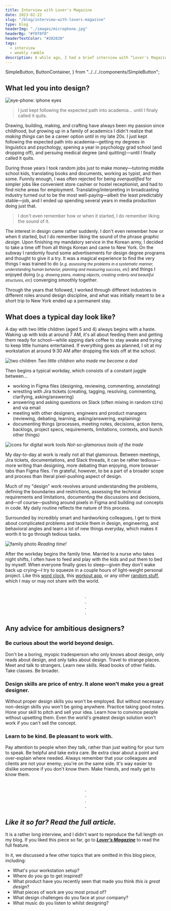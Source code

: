 ```yaml
---
title: Interview with Lover's Magazine
date: 2023-02-22
slug: "/blog/interview-with-lovers-magazine"
type: blog
headerImg: "./images/microphone.jpg"
headerBg: "#f0f0f0"
headerTextColor: "#202020"
tags:
  - interview
  - weekly ramble
description: A while ago, I had a brief interview with “Lover's Magazine”—an online publication that features digital creatives—about my life and career. Here is an excerpt of the interview.
---
```


  SimpleButton,
  ButtonContainer,
} from "../../../components/SimpleButton";

## What led you into design?

![eye-phone: iphone eyes](./images/iphone-eyes-1680x.jpg)

<blockquote class="pullquote qr">
  I just kept following the expected path into academia... until I finaly called
  it quits.
</blockquote>

Drawing, building, making, and crafting have always been my passion since childhood, but growing up in a family of academics I didn't realize that _making things_ can be a career option until in my late 20s. I just kept following the expected path into academia—getting my degrees in linguistics and psychology, spening a year in psychology grad school (and dropping off), and persuing medical degree (and quitting)—until I finally called it quits.

During those years I took random jobs just to make money—tutoring middle school kids, translating books and documents, working as typist, and then some. Funnily enough, I was often rejected for being _overqualified_ for simpler jobs like convenient store cashier or hostel receptionist, and had to find niche areas for employment. Translating/interpreting in broadcasting industry turned out to be the most well-paying—albeit the least predictably stable—job, and I ended up spending several years in media production doing just that.

<blockquote class="pullquote ql">
  I don't even remember how or when it started, I do remember liking the sound
  of it.
</blockquote>

The interest in design came rather suddenly. I don't even remember how or when it started, but I do remember liking the sound of the phrase _graphic design_. Upon finishing my mandatory service in the Korean army, I decided to take a time off from all things Korean and came to New York. On the subway I randomly found some advertisements for design degree programs and thought to give it a try. It was a magical experience to find the very things I was trained to do (<small>_e.g. assessing the problems in a systematic manner, understanding human behavior, planning and measuring success, etc_</small>) and things I enjoyed doing (<small>_e.g. drawing plans, making objects, creating orderly and beautiful structures, etc_</small>) converging smoothly together.

Through the years that followed, I worked through different industries in different roles around design discipline, and what was initially meant to be a short trip to New York ended up a permanent stay.

## What does a typical day look like?

A day with two little children (aged 5 and 4) always begins with a haste. Waking up with kids at around 7 AM, it's all about feeding them and getting them ready for school—while sipping dark coffee to stay awake and trying to keep little humans entertained. If everything goes as planned, I sit at my workstation at around 9:30 AM after dropping the kids off at the school.

![two children](./images/kids-1680x.jpg)
_Two little children who made me become a dad_

Then begins a typical workday, which consists of a constant juggle between...

- working in Figma files (designing, reviewing, commenting, annotating)
- wrestling with Jira tickets (creating, tagging, resolving, commenting, clarifying, asking/answering)
- answering and asking questions on Slack (often mixing in random `GIF`s) and via email
- meeting with other designers, engineers and product managers (reviewing, debating, learning, asking/answering, explaining)
- documenting things (processes, meeting notes, decisions, action items, backlogs, project specs, requirements, limitations, contexts, and bunch other things)

![icons for digital work tools](./images/worktools-1680x.png)
_Not-so-glamorous tools of the trade_

My day-to-day at work is really not all that glamorous. Between meetings, Jira tickets, documentations, and Slack threads, it can be rather tedious—more writing than designing, more debating than enjoying, more browser tabs than Figma files. I'm grateful, however, to be a part of a broader scope and process than literal pixel-pushing aspect of design.

Much of my "design" work revolves around understanding the problems, defining the boundaries and restrictions, assessing the technical requirements and limitations, documenting the discussions and decisions, and—of course—pushing around pixels in Figma and building out concepts in code. My daily routine reflects the nature of this process.

Surrounded by incredibly smart and hardworking colleagues, I get to think about complicated problems and tackle them in design, engineering, and behavioral angles and learn a lot of new things everyday, which makes it worth it to go through tedious tasks.

![family photo](./images/img-5772-1680x.jpg)
_Reading time!_

After the workday begins the family time. Married to a nurse who takes night shifts, I often have to feed and play with the kids and put them to bed by myself. When everyone finally goes to sleep—given they don't wake back up crying—I try to squeeze in a couple hours of light-weight personal project. Like this [word clock](https://clock.bald.design/), this [workout app](https://workout.bald.design/), or any other [random stuff](https://www.keepmakingthings.com/), which I may or may not share with the world.

<div style="text-align: center">
  <br />.<br />
  .<br />
  .<br />.
</div>

## Any advice for ambitious designers?

### Be curious about the world beyond design.

Don't be a boring, myopic tradesperson who only knows about design, only reads about design, and only talks about design. Travel to strange places. Meet and talk to strangers. Learn new skills. Read books of other fields. Take classes. Be broader.

### Design skills are price of entry. It alone won't make you a great designer.

Without proper design skills you won't be employed. But without necessary non-design skills you won't be going anywhere. Practice taking good notes. Hone your skill to pitch and sell your idea. Learn how to convince people without upsetting them. Even the world's greatest design solution won't work if you can't sell the concept.

### Learn to be kind. Be pleasant to work with.

Pay attention to people when they talk, rather than just waiting for your turn to speak. Be helpful and take extra care. Be extra clear about a point and over-explain where needed. Always remember that your colleagues and clients are not your enemy; you're on the same side. It's way easier to dislike someone if you don't know them. Make friends, and really get to know them.

<div style="text-align: center">
  <br />.<br />
  .<br />
  .<br />.
</div>

## _Like it so far? Read the full article._

It is a rather long interview, and I didn't want to reproduce the full length on my blog. If you liked this piece so far, go to [_**Lover’s Magazine**_](https://www.loversmagazine.com/interviews/bumhan-yu) to read the full feature.

In it, we discussed a few other topics that are omitted in this blog piece, including:

- What's your workstation setup?
- Where do you go to get inspired?
- What product have you recently seen that made you think _this is great design_?
- What pieces of work are you most proud of?
- What design challenges do you face at your company?
- What music do you listen to whilst designing?

<ButtonContainer>
  <SimpleButton
    cta="Go to Lover's Magazine Website"
    href="https://www.loversmagazine.com/interviews/bumhan-yu"
    variant="yellow"
  />
</ButtonContainer>

